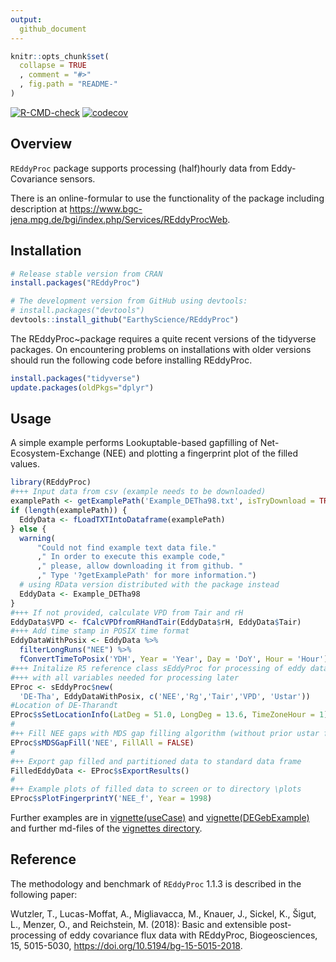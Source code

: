 ```yaml
---
output: 
  github_document
---
```


<!-- 
README.md is generated from README.Rmd. Please edit that file
#knitr::knit("README.Rmd") 
rmarkdown::render("README.Rmd") 
maybe clear cache before
-->


```r
knitr::opts_chunk$set(
  collapse = TRUE
  , comment = "#>"
  , fig.path = "README-"
)
```


<!-- badges: start -->
<!-- [![CRAN_Status_Badge](http://www.r-pkg.org/badges/version/REddyProc)](http://cran.r-project.org/package=REddyProc) -->
[![R-CMD-check](https://github.com/EarthyScience/REddyProc/workflows/R-CMD-check/badge.svg)](https://github.com/EarthyScience/REddyProc/actions)
[![codecov](https://codecov.io/gh/rpkgs/REddyProc/branch/master/graph/badge.svg)](https://app.codecov.io/gh/rpkgs/REddyProc/tree/master/R)
<!-- badges: end -->

## Overview

`REddyProc` package supports processing (half)hourly data from Eddy-Covariance sensors.

There is an online-formular to use the functionality of the package including
description at
<https://www.bgc-jena.mpg.de/bgi/index.php/Services/REddyProcWeb>.

## Installation
```r
# Release stable version from CRAN
install.packages("REddyProc")

# The development version from GitHub using devtools:
# install.packages("devtools")
devtools::install_github("EarthyScience/REddyProc")
```

The REddyProc~package requires a quite recent 
versions of the tidyverse packages. On encountering problems on installations 
with older versions should run the following code before installing REddyProc.
```r
install.packages("tidyverse")
update.packages(oldPkgs="dplyr")
```

## Usage

A simple example performs Lookuptable-based gapfilling of
Net-Ecosystem-Exchange (NEE) and plotting a fingerprint plot of the filled
values.

```r
library(REddyProc)
#+++ Input data from csv (example needs to be downloaded)
examplePath <- getExamplePath('Example_DETha98.txt', isTryDownload = TRUE)
if (length(examplePath)) {
  EddyData <- fLoadTXTIntoDataframe(examplePath)
} else {
  warning(
      "Could not find example text data file."
      ," In order to execute this example code,"
      ," please, allow downloading it from github. " 
      ," Type '?getExamplePath' for more information.")
  # using RData version distributed with the package instead
  EddyData <- Example_DETha98
}
#+++ If not provided, calculate VPD from Tair and rH
EddyData$VPD <- fCalcVPDfromRHandTair(EddyData$rH, EddyData$Tair)
#+++ Add time stamp in POSIX time format
EddyDataWithPosix <- EddyData %>% 
  filterLongRuns("NEE") %>% 
  fConvertTimeToPosix('YDH', Year = 'Year', Day = 'DoY', Hour = 'Hour')
#+++ Initalize R5 reference class sEddyProc for processing of eddy data
#+++ with all variables needed for processing later
EProc <- sEddyProc$new(
  'DE-Tha', EddyDataWithPosix, c('NEE','Rg','Tair','VPD', 'Ustar'))
#Location of DE-Tharandt
EProc$sSetLocationInfo(LatDeg = 51.0, LongDeg = 13.6, TimeZoneHour = 1)  
#
#++ Fill NEE gaps with MDS gap filling algorithm (without prior ustar filtering)
EProc$sMDSGapFill('NEE', FillAll = FALSE)
#
#++ Export gap filled and partitioned data to standard data frame
FilledEddyData <- EProc$sExportResults()
#
#++ Example plots of filled data to screen or to directory \plots
EProc$sPlotFingerprintY('NEE_f', Year = 1998)
```



Further examples are in
[vignette(useCase)](https://github.com/EarthyScience/REddyProc/blob/master/vignettes/useCase.md)
and
[vignette(DEGebExample)](https://github.com/EarthyScience/REddyProc/blob/master/vignettes/DEGebExample.md)
and further md-files of the 
[vignettes directory](https://github.com/EarthyScience/REddyProc/blob/master/vignettes).


<!-- ## Docker images
Docker images are provided that comprise rstudio, rocker/tidyverse, and REddyProc.
There are different version for the latest push to github, for the version on CRAN and for specific tags starting 
from 1.1.4.

- EarthyScience/reddyproc:latest   
- EarthyScience/reddyproc_cran
- EarthyScience/reddyproc:`tag`

They are usually run with installed docker by typing at a shell:
```
docker run --rm -p 8787:8787 -e PASSWORD=REddyProc <imagename>
```
Then the loading url `localhost:8787` in a browser window should bring up RStudio  
(default username is rstudio and password was set to REddyProc), where
you can type the above usage example.

For processing your own files in docker you need to mount local directories
with the [--mount option](https://docs.docker.com/storage/bind-mounts/), e.g.
`--mount type=bind,source=/home/twutz/devR,target=/home/rstudio/devR -e USERID=$UID` -->

## Reference
The methodology and benchmark of `REddyProc` 1.1.3 is described 
in the following paper:

 Wutzler, T., Lucas-Moffat, A., Migliavacca, M., Knauer, J., Sickel, K., Šigut, L., Menzer, O., and Reichstein, M. (2018): Basic and extensible post-processing of eddy covariance flux data with REddyProc, Biogeosciences, 15, 5015-5030, [https://doi.org/10.5194/bg-15-5015-2018](https://doi.org/10.5194/bg-15-5015-2018). 



